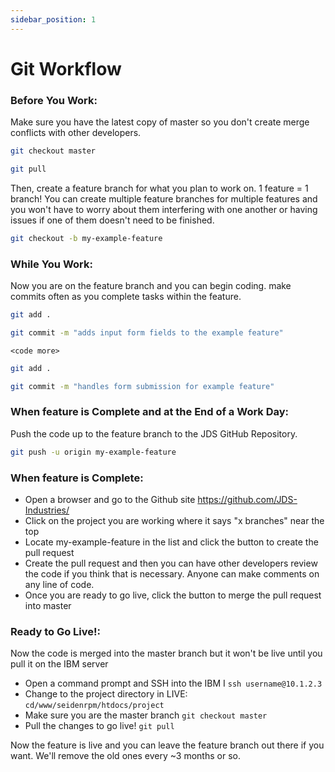 ```yaml
---
sidebar_position: 1
---
```


# Git Workflow

### Before You Work:

Make sure you have the latest copy of master so you don't create merge conflicts with other developers.

```bash
git checkout master
```

```bash
git pull
```

Then, create a feature branch for what you plan to work on. <Highlight color="#1877F2">1 feature = 1 branch!</Highlight> You can create multiple feature branches for multiple features and you won't have to worry about them interfering with one another or having issues if one of them doesn't need to be finished.

```bash
git checkout -b my-example-feature
```

### While You Work:

Now you are on the feature branch and you can begin coding.  <Highlight color="#1877F2">make commits often</Highlight> as you complete tasks within the feature.

```bash
git add .
```

```bash
git commit -m "adds input form fields to the example feature"
```

`<code more>`

```bash
git add .
```

```bash
git commit -m "handles form submission for example feature"
```

### When feature is Complete and at the End of a Work Day:

Push the code up to the feature branch to the JDS GitHub Repository.

```bash
git push -u origin my-example-feature
```

### When feature is Complete:

- Open a browser and go to the Github site https://github.com/JDS-Industries/
- Click on the project you are working where it says "x branches" near the top
- Locate my-example-feature in the list and click the button to create the pull request
- Create the pull request and then you can have other developers review the code if you think that is necessary. Anyone can make comments on any line of code.
- Once you are ready to go live, click the button to merge the pull request into master

### Ready to Go Live!:

Now the code is merged into the master branch but it won't be live until you pull it on the IBM server

- Open a command prompt and SSH into the IBM I `ssh username@10.1.2.3`
- Change to the project directory in LIVE: `cd/www/seidenrpm/htdocs/project`
- Make sure you are the master branch `git checkout master`
- Pull the changes to go live! `git pull`

Now the feature is live and you can leave the feature branch out there if you want. We'll remove the old ones every ~3 months or so.
